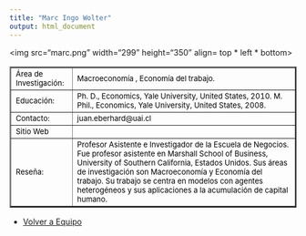 ```yaml
---
title: "Marc Ingo Wolter"
output: html_document
---
```


<html>
<body>
 
<img src="marc.png" width="299" height="350" align= top * left * bottom>

<table border="2">

<tr>
<td> <font size="2" color="black"> Área de Investigación:</font>
 </td>

<td> <font size="2" color="black"> Macroeconomía , Economía del trabajo. </font></td>

<tr>

<td> <font size="2" color="black"> Educación:</font>
 </td>

<td> <font size="2" color="black"> Ph. D., Economics, Yale University, United States, 2010.
M. Phil., Economics, Yale University, United States, 2008. </font>
</td>

</tr>

<tr>
<td> <font size="2" color="black"> Contacto:</font> </td>

<td> <font size="2" color="black"> juan.eberhard@uai.cl </font> </td>

</tr>

<tr> 
<td > <font size="2" color="black"> Sitio Web </font> </td> 
<td> </td>

<tr>
<td> 
<font size="2" color="black"> Reseña: </font> </td>
<td><font size="2" color="black"> 
Profesor Asistente e Investigador de la Escuela de Negocios. Fue profesor asistente en Marshall School of Business, University of Southern California, Estados Unidos. Sus áreas de investigación son Macroeconomía y Economía del trabajo. Su trabajo se centra en modelos con agentes heterogéneos y sus aplicaciones a la acumulación de capital humano. </font>
</td>
</tr>
</tr>


</table> 

- <a href="equipo.html"> Volver a Equipo </a>

</body>


</html>
